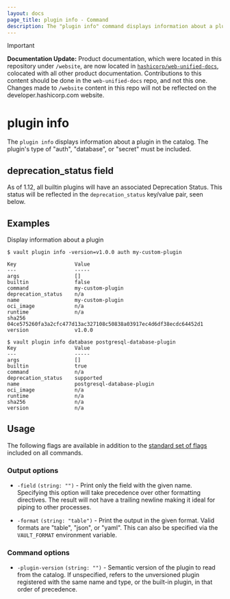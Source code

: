 ```yaml
---
layout: docs
page_title: plugin info - Command
description: The "plugin info" command displays information about a plugin in the catalog.
---
```


> [!IMPORTANT]  
> **Documentation Update:** Product documentation, which were located in this repository under `/website`, are now located in [`hashicorp/web-unified-docs`](https://github.com/hashicorp/web-unified-docs), colocated with all other product documentation. Contributions to this content should be done in the `web-unified-docs` repo, and not this one. Changes made to `/website` content in this repo will not be reflected on the developer.hashicorp.com website.

# plugin info

The `plugin info` displays information about a plugin in the catalog.
The plugin's type of "auth", "database", or "secret" must be included.

## deprecation_status field

As of 1.12, all builtin plugins will have an associated Deprecation
Status. This status will be reflected in the `deprecation_status` key/value
pair, seen below.

## Examples

Display information about a plugin

```shell-session
$ vault plugin info -version=v1.0.0 auth my-custom-plugin

Key                   Value
---                   -----
args                  []
builtin               false
command               my-custom-plugin
deprecation_status    n/a
name                  my-custom-plugin
oci_image             n/a
runtime               n/a
sha256                04ce575260fa3a2cfc477d13ac327108c50838a03917ec4d6df38ecdc64452d1
version               v1.0.0
```

```shell-session
$ vault plugin info database postgresql-database-plugin
Key                   Value
---                   -----
args                  []
builtin               true
command               n/a
deprecation_status    supported
name                  postgresql-database-plugin
oci_image             n/a
runtime               n/a
sha256                n/a
version               n/a
```

## Usage

The following flags are available in addition to the [standard set of
flags](/vault/docs/commands) included on all commands.

### Output options

- `-field` `(string: "")` - Print only the field with the given name. Specifying
  this option will take precedence over other formatting directives. The result
  will not have a trailing newline making it ideal for piping to other
  processes.

- `-format` `(string: "table")` - Print the output in the given format. Valid
  formats are "table", "json", or "yaml". This can also be specified via the
  `VAULT_FORMAT` environment variable.

### Command options

- `-plugin-version` `(string: "")` - Semantic version of the plugin to read from
  the catalog. If unspecified, refers to the unversioned plugin registered with
  the same name and type, or the built-in plugin, in that order of precedence.
